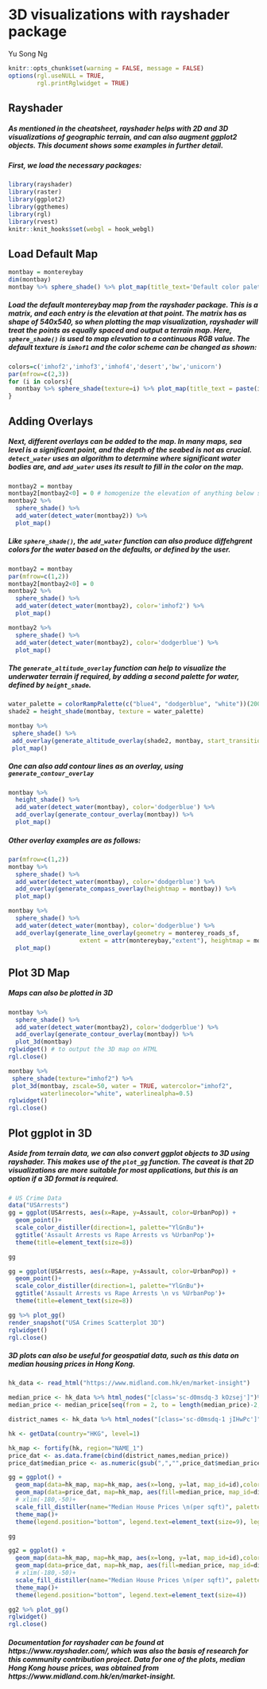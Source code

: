 # 3D visualizations with rayshader package

Yu Song Ng

```r
knitr::opts_chunk$set(warning = FALSE, message = FALSE)
options(rgl.useNULL = TRUE,
        rgl.printRglwidget = TRUE)
```

## Rayshader

##### As mentioned in the cheatsheet, rayshader helps with 2D and 3D visualizations of geographic terrain, and can also augment ggplot2 objects. This document shows some examples in further detail.

##### First, we load the necessary packages:

```r

library(rayshader)
library(raster)
library(ggplot2)
library(ggthemes)
library(rgl)
library(rvest)
knitr::knit_hooks$set(webgl = hook_webgl)
```

## Load Default Map 

```r
montbay = montereybay
dim(montbay)
montbay %>% sphere_shade() %>% plot_map(title_text='Default color palette imhof1', title_bar_color='white', title_size=25)
```

##### Load the default montereybay map from the rayshader package. This is a matrix, and each entry is the elevation at that point. The  matrix has as shape of 540x540, so when plotting the map visualization, rayshader will treat the points as equally spaced and output a terrain map. Here, `sphere_shade()` is used to map elevation to a continuous RGB value. The default texture is `imhof1` and the color scheme can be changed as shown:
```r

colors=c('imhof2','imhof3','imhof4','desert','bw','unicorn')
par(mfrow=c(2,3))
for (i in colors){
  montbay %>% sphere_shade(texture=i) %>% plot_map(title_text = paste(i,'color palette'), title_bar_color='white', title_bar_alpha=0.7)
}

```

## Adding Overlays 

##### Next, different overlays can be added to the map. In many maps, sea level is a significant point, and the depth of the seabed is not as crucial. `detect_water` uses an algorithm to determine where significant water bodies are, and `add_water` uses its result to fill in the color on the map.
```r
montbay2 = montbay
montbay2[montbay2<0] = 0 # homogenize the elevation of anything below sea level
montbay2 %>%
  sphere_shade() %>%
  add_water(detect_water(montbay2)) %>%
  plot_map()
```

##### Like `sphere_shade()`, the `add_water` function can also produce diffehgrent colors for the water based on the defaults, or defined by the user.

```r
montbay2 = montbay
par(mfrow=c(1,2))
montbay2[montbay2<0] = 0
montbay2 %>%
  sphere_shade() %>%
  add_water(detect_water(montbay2), color='imhof2') %>%
  plot_map()

montbay2 %>%
  sphere_shade() %>%
  add_water(detect_water(montbay2), color='dodgerblue') %>%
  plot_map()
```

##### The `generate_altitude_overlay` function can help to visualize the underwater terrain if required, by adding a second palette for water, defined by `height_shade`.

```r
water_palette = colorRampPalette(c("blue4", "dodgerblue", "white"))(200)
shade2 = height_shade(montbay, texture = water_palette)

montbay %>%
 sphere_shade() %>%
 add_overlay(generate_altitude_overlay(shade2, montbay, start_transition=0))  %>%
 plot_map()
```

##### One can also add contour lines as an overlay, using `generate_contour_overlay`

```r

montbay %>%
  height_shade() %>%
  add_water(detect_water(montbay), color='dodgerblue') %>%
  add_overlay(generate_contour_overlay(montbay)) %>%
  plot_map()
```

##### Other overlay examples are as follows:

```r
par(mfrow=c(1,2))
montbay %>%
  sphere_shade() %>%
  add_water(detect_water(montbay), color='dodgerblue') %>%
  add_overlay(generate_compass_overlay(heightmap = montbay)) %>%
  plot_map()

montbay %>%
  sphere_shade() %>%
  add_water(detect_water(montbay), color='dodgerblue') %>%
  add_overlay(generate_line_overlay(geometry = monterey_roads_sf, 
                    extent = attr(montereybay,"extent"), heightmap = montbay)) %>%
  plot_map()
```

## Plot 3D Map

##### Maps can also be plotted in 3D
```r

montbay %>%
  sphere_shade() %>%
  add_water(detect_water(montbay2), color='dodgerblue') %>%
  add_overlay(generate_contour_overlay(montbay)) %>%
  plot_3d(montbay)
rglwidget() # to output the 3D map on HTML
rgl.close()

montbay %>%
 sphere_shade(texture="imhof2") %>%
 plot_3d(montbay, zscale=50, water = TRUE, watercolor="imhof2", 
         waterlinecolor="white", waterlinealpha=0.5)
rglwidget()
rgl.close()
```

## Plot ggplot in 3D

##### Aside from terrain data, we can also convert ggplot objects to 3D using rayshader. This makes use of the `plot_gg` function. The caveat is that 2D visualizations are more suitable for most applications, but this is an option if a 3D format is required. 

```r
# US Crime Data 
data("USArrests")
gg = ggplot(USArrests, aes(x=Rape, y=Assault, color=UrbanPop)) +
  geom_point()+
  scale_color_distiller(direction=1, palette="YlGnBu")+
  ggtitle('Assault Arrests vs Rape Arrests vs %UrbanPop')+
  theme(title=element_text(size=8))

gg
```

```r
gg = ggplot(USArrests, aes(x=Rape, y=Assault, color=UrbanPop)) +
  geom_point()+
  scale_color_distiller(direction=1, palette="YlGnBu")+
  ggtitle('Assault Arrests vs Rape Arrests \n vs %UrbanPop')+
  theme(title=element_text(size=8))

gg %>% plot_gg()
render_snapshot("USA Crimes Scatterplot 3D")
rglwidget()
rgl.close()
```

##### 3D plots can also be useful for geospatial data, such as this data on median housing prices in Hong Kong. 

```r
hk_data <- read_html("https://www.midland.com.hk/en/market-insight")

median_price <- hk_data %>% html_nodes("[class='sc-d0msdq-3 kOzsej']")%>%html_text()
median_price <- median_price[seq(from = 2, to = length(median_price)-2, by = 4)]

district_names <- hk_data %>% html_nodes("[class='sc-d0msdq-1 jIHwPc']")%>%html_text()

hk <- getData(country="HKG", level=1)

hk_map <- fortify(hk, region="NAME_1")
price_dat <- as.data.frame(cbind(district_names,median_price))
price_dat$median_price <- as.numeric(gsub(",","",price_dat$median_price))

gg = ggplot() + 
  geom_map(data=hk_map, map=hk_map, aes(x=long, y=lat, map_id=id),color="#b2b2b200", fill="#ffffff00", size=0.15)+
  geom_map(data=price_dat, map=hk_map, aes(fill=median_price, map_id=district_names),color="#b2b2b2", size=0.15) +
  # xlim(-180,-50)+
  scale_fill_distiller(name="Median House Prices \n(per sqft)", palette='PuBu', direction=1)+
  theme_map()+
  theme(legend.position="bottom", legend.text=element_text(size=9), legend.key.width= unit(2, 'cm')) 

gg
```

```r
gg2 = ggplot() + 
  geom_map(data=hk_map, map=hk_map, aes(x=long, y=lat, map_id=id),color="#b2b2b200", fill="#ffffff00", size=0.15)+
  geom_map(data=price_dat, map=hk_map, aes(fill=median_price, map_id=district_names),color="#b2b2b2", size=0.15) +
  # xlim(-180,-50)+
  scale_fill_distiller(name="Median House Prices \n(per sqft)", palette='PuBu', direction=1)+
  theme_map()+
  theme(legend.position="bottom", legend.text=element_text(size=4)) 

gg2 %>% plot_gg()
rglwidget()
rgl.close()
```

##### Documentation for rayshader can be found at https://www.rayshader.com/, which was also the basis of research for this community contribution project. Data for one of the plots, median Hong Kong house prices, was obtained from https://www.midland.com.hk/en/market-insight. 
